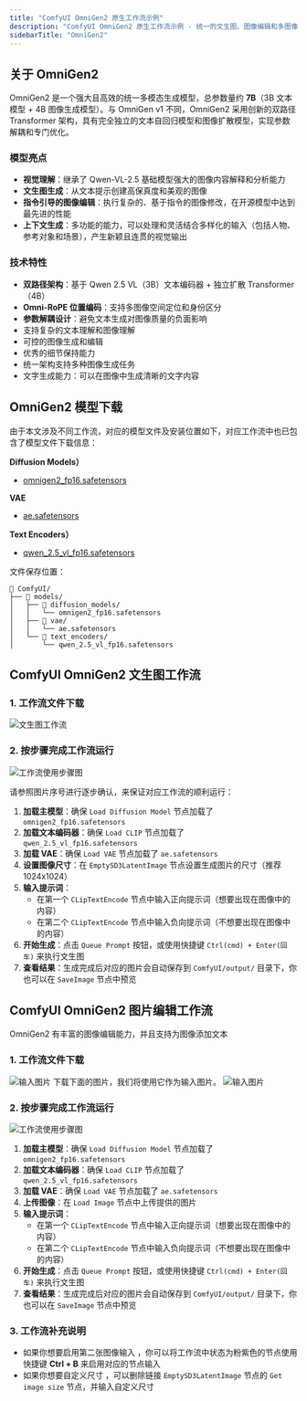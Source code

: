 ```yaml
---
title: "ComfyUI OmniGen2 原生工作流示例"
description: "ComfyUI OmniGen2 原生工作流示例 - 统一的文生图、图像编辑和多图像合成模型。"
sidebarTitle: "OmniGen2"
---
```



## 关于 OmniGen2

OmniGen2 是一个强大且高效的统一多模态生成模型，总参数量约 **7B**（3B 文本模型 + 4B 图像生成模型）。与 OmniGen v1 不同，OmniGen2 采用创新的双路径 Transformer 架构，具有完全独立的文本自回归模型和图像扩散模型，实现参数解耦和专门优化。

### 模型亮点
- **视觉理解**：继承了 Qwen-VL-2.5 基础模型强大的图像内容解释和分析能力
- **文生图生成**：从文本提示创建高保真度和美观的图像
- **指令引导的图像编辑**：执行复杂的、基于指令的图像修改，在开源模型中达到最先进的性能
- **上下文生成**：多功能的能力，可以处理和灵活结合多样化的输入（包括人物、参考对象和场景），产生新颖且连贯的视觉输出

### 技术特性
- **双路径架构**：基于 Qwen 2.5 VL（3B）文本编码器 + 独立扩散 Transformer（4B）
- **Omni-RoPE 位置编码**：支持多图像空间定位和身份区分
- **参数解耦设计**：避免文本生成对图像质量的负面影响
- 支持复杂的文本理解和图像理解
- 可控的图像生成和编辑
- 优秀的细节保持能力
- 统一架构支持多种图像生成任务
- 文字生成能力：可以在图像中生成清晰的文字内容

<UpdateReminder/>

## OmniGen2 模型下载

由于本文涉及不同工作流，对应的模型文件及安装位置如下，对应工作流中也已包含了模型文件下载信息：

**Diffusion Models）**
- [omnigen2_fp16.safetensors](https://huggingface.co/Comfy-Org/Omnigen2_ComfyUI_repackaged/resolve/main/split_files/diffusion_models/omnigen2_fp16.safetensors)

**VAE**
- [ae.safetensors](https://huggingface.co/Comfy-Org/Lumina_Image_2.0_Repackaged/resolve/main/split_files/vae/ae.safetensors)

**Text Encoders）**
- [qwen_2.5_vl_fp16.safetensors](https://huggingface.co/Comfy-Org/Omnigen2_ComfyUI_repackaged/resolve/main/split_files/text_encoders/qwen_2.5_vl_fp16.safetensors)


文件保存位置：
```
📂 ComfyUI/
├── 📂 models/
│   ├── 📂 diffusion_models/
│   │   └── omnigen2_fp16.safetensors
│   ├── 📂 vae/
│   │   └── ae.safetensors
│   └── 📂 text_encoders/
│       └── qwen_2.5_vl_fp16.safetensors
```

## ComfyUI OmniGen2 文生图工作流

### 1. 工作流文件下载

![文生图工作流](https://raw.githubusercontent.com/Comfy-Org/example_workflows/main/image/omnigen2/image_omnigen2_t2i.png)

### 2. 按步骤完成工作流运行

![工作流使用步骤图](/images/tutorial/image/omnigen/omnigen2_image_edit_step_guide.jpg)

请参照图片序号进行逐步确认，来保证对应工作流的顺利运行：

1. **加载主模型**：确保 `Load Diffusion Model` 节点加载了 `omnigen2_fp16.safetensors`
2. **加载文本编码器**：确保 `Load CLIP` 节点加载了 `qwen_2.5_vl_fp16.safetensors`
3. **加载 VAE**：确保 `Load VAE` 节点加载了 `ae.safetensors`
4. **设置图像尺寸**：在 `EmptySD3LatentImage` 节点设置生成图片的尺寸（推荐 1024x1024）
5. **输入提示词**：
    - 在第一个 `CLipTextEncode` 节点中输入正向提示词（想要出现在图像中的内容）
    - 在第二个 `CLipTextEncode` 节点中输入负向提示词（不想要出现在图像中的内容）
6. **开始生成**：点击 `Queue Prompt` 按钮，或使用快捷键 `Ctrl(cmd) + Enter(回车)` 来执行文生图
7. **查看结果**：生成完成后对应的图片会自动保存到 `ComfyUI/output/` 目录下，你也可以在 `SaveImage` 节点中预览

## ComfyUI OmniGen2 图片编辑工作流

OmniGen2 有丰富的图像编辑能力，并且支持为图像添加文本

### 1. 工作流文件下载

![输入图片](https://raw.githubusercontent.com/Comfy-Org/example_workflows/main/image/omnigen2/image_omnigen2_image_edit.png)
下载下面的图片，我们将使用它作为输入图片。
![输入图片](https://raw.githubusercontent.com/Comfy-Org/example_workflows/main/image/omnigen2/input_fairy.png)


### 2. 按步骤完成工作流运行

![工作流使用步骤图](/images/tutorial/image/omnigen/omnigen2_image_edit_step_guide.jpg)

1. **加载主模型**：确保 `Load Diffusion Model` 节点加载了 `omnigen2_fp16.safetensors`
2. **加载文本编码器**：确保 `Load CLIP` 节点加载了 `qwen_2.5_vl_fp16.safetensors`
3. **加载 VAE**：确保 `Load VAE` 节点加载了 `ae.safetensors`
4. **上传图像**：在 `Load Image` 节点中上传提供的图片
5. **输入提示词**：
    - 在第一个 `CLipTextEncode` 节点中输入正向提示词（想要出现在图像中的内容）
    - 在第二个 `CLipTextEncode` 节点中输入负向提示词（不想要出现在图像中的内容）
6. **开始生成**：点击 `Queue Prompt` 按钮，或使用快捷键 `Ctrl(cmd) + Enter(回车)` 来执行文生图
7. **查看结果**：生成完成后对应的图片会自动保存到 `ComfyUI/output/` 目录下，你也可以在 `SaveImage` 节点中预览

### 3. 工作流补充说明

- 如果你想要启用第二张图像输入 ，你可以将工作流中状态为粉紫色的节点使用快捷键 **Ctrl + B** 来启用对应的节点输入
- 如果你想要自定义尺寸 ，可以删除链接 `EmptySD3LatentImage` 节点的 `Get image size` 节点，并输入自定义尺寸
